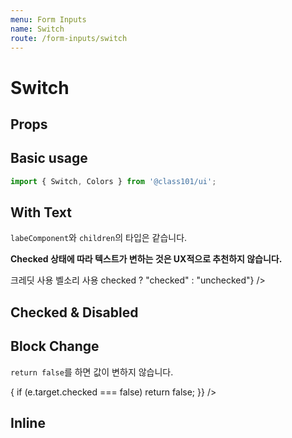 ```yaml
---
menu: Form Inputs
name: Switch
route: /form-inputs/switch
---
```



# Switch

## Props

<Props of={Switch} />

## Basic usage

```ts
import { Switch, Colors } from '@class101/ui';
```

<Playground>
  <PlayGroundButtonContainer>
    <Switch />
    <Switch color={Colors.blue500} hoverColor={Colors.blue700} checked />
  </PlayGroundButtonContainer>
</Playground>

## With Text

`labeComponent`와 `children`의 타입은 같습니다.

**Checked 상태에 따라 텍스트가 변하는 것은 UX적으로 추천하지 않습니다.**

<Playground>
  <PlayGroundButtonContainer style={{ width: '250px' }}>
    <Switch checked>크레딧 사용</Switch>
    <Switch labelComponent="내 위치 공유" />
    <Switch disabled><span>벨소리 사용</span></Switch>
    <Switch labelComponent={(checked) => checked ? "checked" : "unchecked"} />

  </PlayGroundButtonContainer>
</Playground>

## Checked & Disabled

<Playground>
  <PlayGroundButtonContainer>
    <Switch checked />
    <Switch disabled />
  </PlayGroundButtonContainer>
</Playground>

## Block Change

`return false`를 하면 값이 변하지 않습니다.

<Playground>
  <PlayGroundButtonContainer>
    <Switch
      onChange={e => {
        if (e.target.checked === false) return false;
      }}
    />
  </PlayGroundButtonContainer>
</Playground>

## Inline

<Playground>
  <PlayGroundButtonContainer>
    <Switch inline />
    <Switch inline />
  </PlayGroundButtonContainer>
  <PlayGroundButtonContainer>
    <Switch labelComponent="다크모드 사용" inline checked />
    <Switch labelComponent="다크모드 사용" inline />
    <Switch labelComponent="다크모드 사용" inline disabled />
  </PlayGroundButtonContainer>
</Playground>

